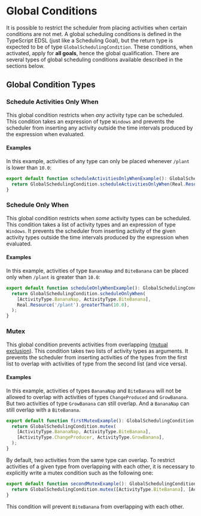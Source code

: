 # Global Conditions

It is possible to restrict the scheduler from placing activities when certain conditions are not met.
A global scheduling conditions is defined in the TypeScript EDSL (just like a Scheduling Goal), but the return type is expected to be of type `GlobalSchedulingCondition`.
These conditions, when activated, apply for **all goals**, hence the global qualification. There are several types of global scheduling conditions available described in the sections below.

## Global Condition Types

### Schedule Activities Only When

This global condition restricts when _any_ activity type can be scheduled.
This condition takes an expression of type `Windows` and prevents the scheduler from inserting any activity outside the time intervals produced by the expression when evaluated.

#### Examples

In this example, activities of any type can only be placed whenever `/plant` is lower than `10.0`:

```ts
export default function scheduleActivitiesOnlyWhenExample(): GlobalSchedulingCondition {
  return GlobalSchedulingCondition.scheduleActivitiesOnlyWhen(Real.Resource('/plant').lessThan(10.0));
}
```

### Schedule Only When

This global condition restricts when _some_ activity types can be scheduled.
This condition takes a list of activity types and an expression of type `Windows`.
It prevents the scheduler from inserting activity of the given activity types outside the time intervals produced by the expression when evaluated.

#### Examples

In this example, activities of type `BananaNap` and `BiteBanana` can be placed only when `/plant` is greater than `10.0`:

```ts
export default function scheduleOnlyWhenExample(): GlobalSchedulingCondition {
  return GlobalSchedulingCondition.scheduleOnlyWhen(
    [ActivityType.BananaNap, ActivityType.BiteBanana],
    Real.Resource('/plant').greaterThan(10.0),
  );
}
```

### Mutex

This global condition prevents activities from overlapping ([mutual exclusion](https://en.wikipedia.org/wiki/Mutual_exclusivity)).
This condition takes two lists of activity types as arguments.
It prevents the scheduler from inserting activities of the types from the first list to overlap with activities of type from the second list (and vice versa).

#### Examples

In this example, activities of types `BananaNap` and `BiteBanana` will not be allowed to overlap with activities of types `ChangeProduced` and `GrowBanana`.
But two activities of type `GrowBanana` can still overlap. And a `BananaNap` can still overlap with a `BiteBanana`.

```ts
export default function firstMutexExample(): GlobalSchedulingCondition {
  return GlobalSchedulingCondition.mutex(
    [ActivityType.BananaNap, ActivityType.BiteBanana],
    [ActivityType.ChangeProducer, ActivityType.GrowBanana],
  );
}
```

By default, two activities from the same type can overlap.
To restrict activities of a given type from overlapping with each other, it is necessary to explicitly write a mutex condition such as the following one:

```ts
export default function secondMutexExample(): GlobalSchedulingCondition {
  return GlobalSchedulingCondition.mutex([ActivityType.BiteBanana], [ActivityType.BiteBanana]);
}
```

This condition will prevent `BiteBanana` from overlapping with each other.
